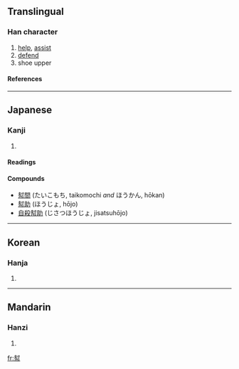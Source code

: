 {{see|帮|幫}}

==Translingual==
===Han character===
{{Han char|rn=50|rad=巾|as=09|sn=12|four=|canj=土戈中月 (GILB), X土戈中月 (XGILB)}}
# [[help]], [[assist]]
# [[defend]]
# shoe upper
====References====
{{Han ref|kx=0334.250|dkj=08999|dj=0641.270|hdz=10746.070|uh=5E47|ud=24135}}
----
==Japanese==
===Kanji===
{{ja-kanji|grade=|rs=巾09}}
# {{defn|Japanese}} 
====Readings====
{{ja-readings|on=[[ほう]] (hō)|kun=[[たすける]] (tasukeru)}}
====Compounds====
*[[幇間]] (たいこもち, taikomochi ''and'' ほうかん, hōkan)
*[[幇助]] (ほうじょ, hōjo)
*[[自殺幇助]] (じさつほうじょ, jisatsuhōjo)
----
==Korean==
===Hanja===
{{ko-hanja|hangeul=방|rv=bang|mr=pang}}
# {{defn|Korean}}
----
==Mandarin==
===Hanzi===
{{cmn-hanzi|pin=[[bāng]] (bang1)|wg=pang<sup>1</sup>}}
# {{defn|Mandarin}}

[[fr:幇]]